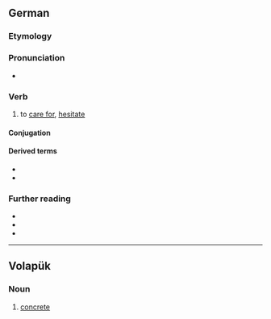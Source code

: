 {{also|betún}}
==German==

===Etymology===
{{af|de|be-|tun}}

===Pronunciation===
* {{IPA|de|/bəˈtuːn/}}

===Verb===
{{de-verb|<irreg>}}

# {{lb|de|dated|reflexive}} to [[care for]], [[hesitate]] 

====Conjugation====
{{de-conj|<irreg>}}

====Derived terms====
* {{l|de|betulich}}
* {{l|de|betusam}}

===Further reading===
* {{R:Duden}}
* {{R:DWDS}}
* {{R:Grimm|dictionary=DWB2}}

----

==Volapük==

===Noun===
{{head|vo|noun}}

# [[concrete]]